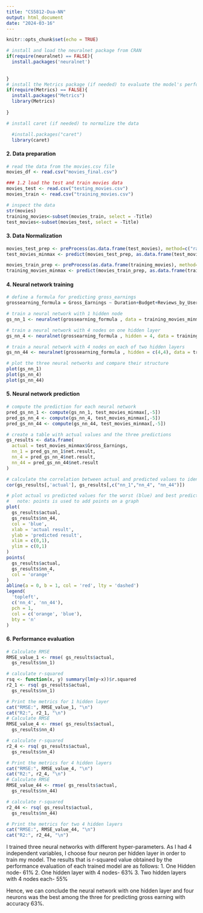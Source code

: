 ---
title: "CS5812-Dua-NN"
output: html_document
date: "2024-03-16"
---

```{r setup, include=FALSE}
knitr::opts_chunk$set(echo = TRUE)
```

```{r}
# install and load the neuralnet package from CRAN
if(require(neuralnet) == FALSE){
  install.packages('neuralnet')
  
  
}
# install the Metrics package (if needed) to evaluate the model's performance
if(require(Metrics) == FALSE){
  install.packages("Metrics")
  library(Metrics)
  
}

# install caret (if needed) to normalize the data

  #install.packages("caret")
  library(caret)

```

#### 2. Data preparation
```{r}

# read the data from the movies.csv file
movies_df <- read.csv("movies_final.csv")

### 1.2 load the test and train movies data
movies_test <- read.csv("testing_movies.csv")
movies_train <- read.csv("training_movies.csv")

# inspect the data
str(movies)
training_movies<-subset(movies_train, select = -Title)
test_movies<-subset(movies_test, select = -Title)

```
#### 3. Data Normalization
```{r}
movies_test_prep <- preProcess(as.data.frame(test_movies), method=c("range"))
test_movies_minmax <- predict(movies_test_prep, as.data.frame(test_movies))

movies_train_prep <- preProcess(as.data.frame(training_movies), method=c("range"))
training_movies_minmax <- predict(movies_train_prep, as.data.frame(training_movies))
```
#### 4. Neural network training{#Neural_network_training}
```{r}
# define a formula for predicting gross_earnings
grossearning_formula = Gross_Earnings ~ Duration+Budget+Reviews_by_Users+IMDB_Score

# train a neural network with 1 hidden node
gs_nn_1 <- neuralnet(grossearning_formula , data = training_movies_minmax)

# train a neural network with 4 nodes on one hidden layer
gs_nn_4 <- neuralnet(grossearning_formula , hidden = 4, data = training_movies_minmax)

# train a neural network with 4 nodes on each of two hidden layers
gs_nn_44 <- neuralnet(grossearning_formula , hidden = c(4,4), data = training_movies_minmax)

# plot the three neural networks and compare their structure
plot(gs_nn_1)
plot(gs_nn_4)
plot(gs_nn_44)
```

#### 5. Neural network prediction{#Neural_network_prediction}
```{r}
# compute the prediction for each neural network
pred_gs_nn_1 <- compute(gs_nn_1, test_movies_minmax[,-5])
pred_gs_nn_4 <- compute(gs_nn_4, test_movies_minmax[,-5])
pred_gs_nn_44 <- compute(gs_nn_44, test_movies_minmax[,-5])

# create a table with actual values and the three predictions
gs_results <- data.frame(
  actual = test_movies_minmax$Gross_Earnings,
  nn_1 = pred_gs_nn_1$net.result,
  nn_4 = pred_gs_nn_4$net.result,
  nn_44 = pred_gs_nn_44$net.result
)

# calculate the correlation between actual and predicted values to identify the best predictor
cor(gs_results[,'actual'], gs_results[,c("nn_1","nn_4", "nn_44")])

# plot actual vs predicted values for the worst (blue) and best predictor (orange)
#   note: points is used to add points on a graph
plot(
  gs_results$actual,
  gs_results$nn_44,
  col = 'blue',
  xlab = 'actual result',
  ylab = 'predicted result',
  xlim = c(0,1),
  ylim = c(0,1)
)
points(
  gs_results$actual,
  gs_results$nn_4,
  col = 'orange'
)
abline(a = 0, b = 1, col = 'red', lty = 'dashed')
legend(
  'topleft',
  c('nn_4', 'nn_44'),
  pch = 1,
  col = c('orange', 'blue'),
  bty = 'n'
)
```

#### 6. Performance evaluation

```{r}

# Calculate RMSE
RMSE_value_1 <- rmse( gs_results$actual,
  gs_results$nn_1)

# calculate r-squared
rsq <- function(x, y) summary(lm(y~x))$r.squared
r2_1 <- rsq( gs_results$actual,
  gs_results$nn_1)

# Print the metrics for 1 hidden layer
cat("RMSE:", RMSE_value_1, "\n")
cat("R2:", r2_1, "\n")
# Calculate RMSE
RMSE_value_4 <- rmse( gs_results$actual,
  gs_results$nn_4)

# calculate r-squared
r2_4 <- rsq( gs_results$actual,
  gs_results$nn_4)

# Print the metrics for 4 hidden layers
cat("RMSE:", RMSE_value_4, "\n")
cat("R2:", r2_4, "\n")
# Calculate RMSE
RMSE_value_44 <- rmse( gs_results$actual,
  gs_results$nn_44)

# calculate r-squared 
r2_44 <- rsq( gs_results$actual,
  gs_results$nn_44)

# Print the metrics for two 4 hidden layers
cat("RMSE:", RMSE_value_44, "\n")
cat("R2:", r2_44, "\n")


```

I trained three neural networks with different hyper-parameters. As I had 4 independent variables, I choose four neuron per hidden layer in order to train my model. The results that is r-squared value obtained by the performance evaluation of each trained model are as follows:
1. One Hidden node- 61%
2. One hidden layer with 4 nodes- 63%
3. Two hidden layers with 4 nodes each- 55%

Hence, we can conclude the neural network with one hidden layer and four neurons was the best among the three for predicting gross earning with accuracy 63%. 

